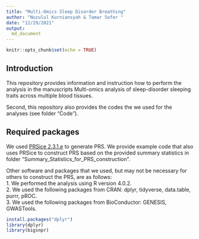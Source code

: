 ```yaml
---
title: "Multi-Omics Sleep Disorder Breathing"
author: "Nuzulul Kurniansyah & Tamar Sofer "
date: "12/29/2021"
output: 
  md_document
---
```



```r
knitr::opts_chunk$set(echo = TRUE)
```

## Introduction

This repository provides information and instruction how to perform the analysis in the manuscripts Multi-omics analysis of sleep-disorder sleeping traits across multiple blood tissues.

Second, this repository also provides the codes the we used for the analyses (see folder "Code"). 

## Required packages

We used [PRSice 2.3.1.e](https://www.prsice.info "PRSice 2.3.1.e") to generate PRS. We provide example code that also uses PRSice to construct PRS based on the provided summary statistics in folder "Summary_Statistics_for_PRS_construction".

Other software and packages that we used, but may not be necessary for others to construct the PRS, are as follows: \
1. We performed the analysis using R version 4.0.2.\
2. We used the following packages from CRAN: dplyr, tidyverse, data.table, purrr, pROC.\
3. We used the following packages from BioConductor: GENESIS, GWASTools.\

```r

install.packages("dplyr")
library(dplyr)
library(bigsnpr)

```
